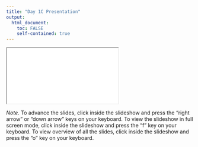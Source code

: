 ```yaml
---
title: "Day 1C Presentation"
output: 
  html_document:
    toc: FALSE
    self-contained: true
---
```


<iframe class="slide-deck" src="slides/slides_1c.html" title="Day 1C Presentation"></iframe>

*Note.* To advance the slides, click inside the slideshow and press the "right arrow" or "down arrow" keys on your keyboard. To view the slideshow in full screen mode, click inside the slideshow and press the "f" key on your keyboard. To view overview of all the slides, click inside the slideshow and press the "o" key on your keyboard.
